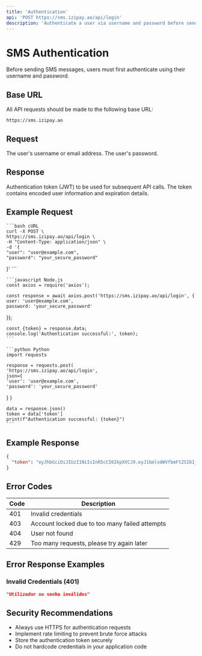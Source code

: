 ```yaml
---
title: 'Authentication'
api: 'POST https://sms.izipay.ao/api/login'
description: 'Authenticate a user via username and password before sending SMS messages.'
---
```


# SMS Authentication

Before sending SMS messages, users must first authenticate using their username and password.

## Base URL

All API requests should be made to the following base URL:

```
https://sms.izipay.ao
```

## Request

<ParamField body="user" type="string" required>
    The user's username or email address.
</ParamField>

<ParamField body="password" type="string" required>
    The user's password.
</ParamField>

## Response

<ResponseField name="token" type="string">
    Authentication token (JWT) to be used for subsequent API calls. The token contains encoded user information and
    expiration details.
</ResponseField>

## Example Request

<CodeGroup>

    ```bash cURL
    curl -X POST \
    https://sms.izipay.ao/api/login \
    -H "Content-Type: application/json" \
    -d '{
    "user": "user@example.com",
    "password": "your_secure_password"
}'
    ```

    ```javascript Node.js
    const axios = require('axios');

    const response = await axios.post('https://sms.izipay.ao/api/login', {
    user: 'user@example.com',
    password: 'your_secure_password'
});

    const {token} = response.data;
    console.log('Authentication successful:', token);
    ```

    ```python Python
    import requests

    response = requests.post(
    'https://sms.izipay.ao/api/login',
    json={
    'user': 'user@example.com',
    'password': 'your_secure_password'
}
    )

    data = response.json()
    token = data['token']
    print(f"Authentication successful: {token}")
    ```

</CodeGroup>

## Example Response

```json
{
  "token": "eyJhbGciOiJIUzI1NiIsInR5cCI6IkpXVCJ9.eyJ1bmlxdWVfbmFtZSI6IjEsMSIsIm5iZiI6MTc0MTc4MzIzNiwiZXhwIjoxNzQxNzg2ODM2LCJpYXQiOjE3NDE3ODMyMzYsImlzcyI6IkF1dGhFeHRlcm5hbEFQSSIsImF1ZCI6ImFwaS1leHRlcm5hbCJ9.R1lnzyurwI_Bv1eOYzQIakFTrkBQLYSIj-gGooOnucA"
}
```

## Error Codes

| Code | Description |
|------|-------------|
| 401  | Invalid credentials |
| 403  | Account locked due to too many failed attempts |
| 404  | User not found |
| 429  | Too many requests, please try again later |

## Error Response Examples

### Invalid Credentials (401)

```json
"Utilizador ou senha inválidos"
```

## Security Recommendations

- Always use HTTPS for authentication requests
- Implement rate limiting to prevent brute force attacks
- Store the authentication token securely
- Do not hardcode credentials in your application code 